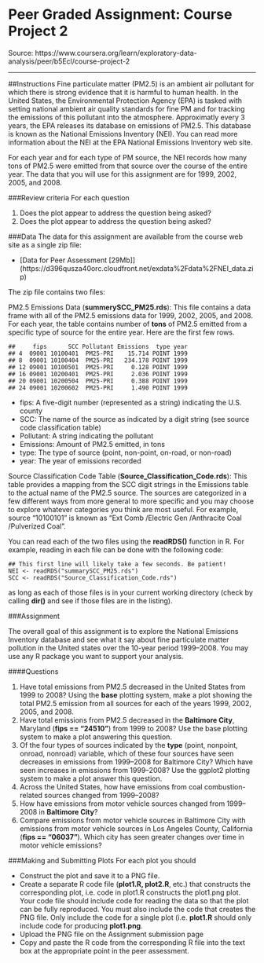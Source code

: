 # Peer Graded Assignment: Course Project 2
Source: https://www.coursera.org/learn/exploratory-data-analysis/peer/b5Ecl/course-project-2 

***

##Instructions
Fine particulate matter (PM2.5) is an ambient air pollutant for which there is strong evidence that it is harmful to human health. In the United States, the Environmental Protection Agency (EPA) is tasked with setting national ambient air quality standards for fine PM and for tracking the emissions of this pollutant into the atmosphere. Approximatly every 3 years, the EPA releases its database on emissions of PM2.5. This database is known as the National Emissions Inventory (NEI). You can read more information about the NEI at the EPA National Emissions Inventory web site.

For each year and for each type of PM source, the NEI records how many tons of PM2.5 were emitted from that source over the course of the entire year. The data that you will use for this assignment are for 1999, 2002, 2005, and 2008.

###Review criteria
For each question

1. Does the plot appear to address the question being asked?
2. Does the plot appear to address the question being asked?

###Data
The data for this assignment are available from the course web site as a single zip file:

* [Data for Peer Assessment [29Mb]] (https://d396qusza40orc.cloudfront.net/exdata%2Fdata%2FNEI_data.zip)

The zip file contains two files:

PM2.5 Emissions Data (__summerySCC_PM25.rds__): This file contains a data frame with all of the PM2.5 emissions data for 1999, 2002, 2005, and 2008. For each year, the table contains number of __tons__ of PM2.5 emitted from a specific type of source for the entire year. Here are the first few rows.

~~~
##     fips      SCC Pollutant Emissions  type year
## 4  09001 10100401  PM25-PRI    15.714 POINT 1999
## 8  09001 10100404  PM25-PRI   234.178 POINT 1999
## 12 09001 10100501  PM25-PRI     0.128 POINT 1999
## 16 09001 10200401  PM25-PRI     2.036 POINT 1999
## 20 09001 10200504  PM25-PRI     0.388 POINT 1999
## 24 09001 10200602  PM25-PRI     1.490 POINT 1999
~~~

* fips: A five-digit number (represented as a string) indicating the U.S. county
* SCC: The name of the source as indicated by a digit string (see source code classification table)
* Pollutant: A string indicating the pollutant
* Emissions: Amount of PM2.5 emitted, in tons
* type: The type of source (point, non-point, on-road, or non-road)
* year: The year of emissions recorded

Source Classification Code Table (__Source_Classification_Code.rds__): This table provides a mapping from the SCC digit strings in the Emissions table to the actual name of the PM2.5 source. The sources are categorized in a few different ways from more general to more specific and you may choose to explore whatever categories you think are most useful. For example, source “10100101” is known as “Ext Comb /Electric Gen /Anthracite Coal /Pulverized Coal”.

You can read each of the two files using the __readRDS()__ function in R. For example, reading in each file can be done with the following code:

~~~
## This first line will likely take a few seconds. Be patient!
NEI <- readRDS("summarySCC_PM25.rds")
SCC <- readRDS("Source_Classification_Code.rds")
~~~

as long as each of those files is in your current working directory (check by calling __dir()__ and see if those files are in the listing).

###Assignment

The overall goal of this assignment is to explore the National Emissions Inventory database and see what it say about fine particulate matter pollution in the United states over the 10-year period 1999–2008. You may use any R package you want to support your analysis.

####Questions

1. Have total emissions from PM2.5 decreased in the United States from 1999 to 2008? Using the __base__ plotting system, make a plot showing the total PM2.5 emission from all sources for each of the years 1999, 2002, 2005, and 2008.
2. Have total emissions from PM2.5 decreased in the __Baltimore City__, Maryland (__fips == "24510"__) from 1999 to 2008? Use the base plotting system to make a plot answering this question.
3. Of the four types of sources indicated by the __type__ (point, nonpoint, onroad, nonroad) variable, which of these four sources have seen decreases in emissions from 1999–2008 for Baltimore City? Which have seen increases in emissions from 1999–2008? Use the ggplot2 plotting system to make a plot answer this question.
4. Across the United States, how have emissions from coal combustion-related sources changed from 1999–2008?
5. How have emissions from motor vehicle sources changed from 1999–2008 in __Baltimore City__?
6. Compare emissions from motor vehicle sources in Baltimore City with emissions from motor vehicle sources in Los Angeles County, California (__fips == "06037"__).  Which city has seen greater changes over time in motor vehicle emissions?

###Making and Submitting Plots
For each plot you should

* Construct the plot and save it to a PNG file.
* Create a separate R code file (__plot1.R, plot2.R__, etc.) that constructs the corresponding plot, i.e. code in plot1.R constructs the plot1.png plot. Your code file should include code for reading the data so that the plot can be fully reproduced. You must also include the code that creates the PNG file. Only include the code for a single plot (i.e. __plot1.R__ should only include code for producing __plot1.png__.
* Upload the PNG file on the Assignment submission page
* Copy and paste the R code from the corresponding R file into the text box at the appropriate point in the peer assessment.


